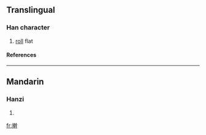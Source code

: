 {{see|扞}}

==Translingual==
===Han character===
{{Han char|rn=64|rad=手|as=13|sn=16|four=|canj=手十十十 (QJJJ), X手十十十 (XQJJJ)}}
# [[roll]] flat
====References====
{{Han ref|kx=0457.250|dkj=12780|dj=0806.080|hdz=31967.010|uh=64C0|ud=25792}}

----
==Mandarin==
===Hanzi===
{{cmn-hanzi|pin=[[gǎn]] (gan3), [[hàn]] (han4)|wg=kan<sup>3</sup>, han<sup>4</sup>}}
# {{defn|Mandarin}}

[[fr:擀]]